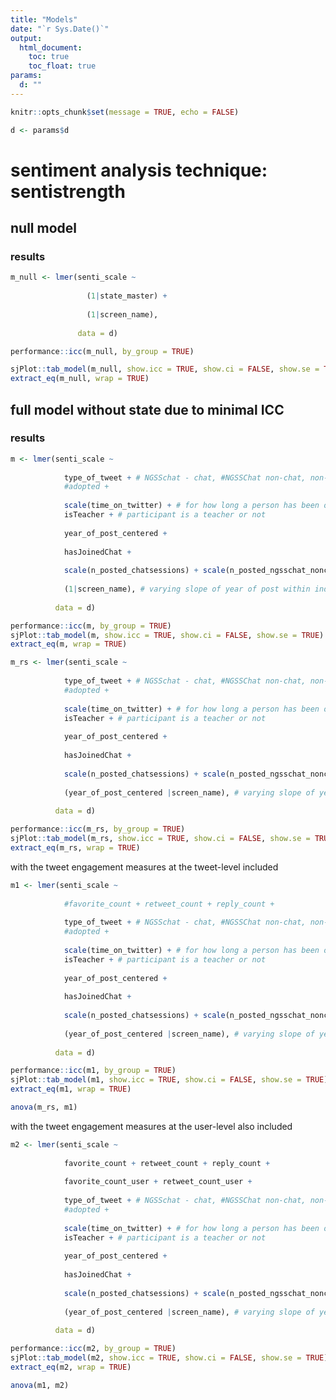 ```yaml
---
title: "Models"
date: "`r Sys.Date()`"
output:
  html_document:
    toc: true
    toc_float: true
params:
  d: ""
---
```


```r
knitr::opts_chunk$set(message = TRUE, echo = FALSE)
```

```r
d <- params$d
```

# sentiment analysis technique: sentistrength

## null model

### results

```r
m_null <- lmer(senti_scale ~ 
                 
                 (1|state_master) +
                 
                 (1|screen_name), 
               
               data = d)

performance::icc(m_null, by_group = TRUE)

sjPlot::tab_model(m_null, show.icc = TRUE, show.ci = FALSE, show.se = TRUE)
extract_eq(m_null, wrap = TRUE)
```

## full model without state due to minimal ICC

### results

```r
m <- lmer(senti_scale ~ 
            
            type_of_tweet + # NGSSchat - chat, #NGSSChat non-chat, non-#NGSSchat (includes e.g. NGSS)
            #adopted +
            
            scale(time_on_twitter) + # for how long a person has been on Twitter
            isTeacher + # participant is a teacher or not
            
            year_of_post_centered +
            
            hasJoinedChat +
            
            scale(n_posted_chatsessions) + scale(n_posted_ngsschat_nonchat) + scale(n_posted_non_ngsschat) + # also user-level variables
            
            (1|screen_name), # varying slope of year of post within individuals
          
          data = d)

performance::icc(m, by_group = TRUE)
sjPlot::tab_model(m, show.icc = TRUE, show.ci = FALSE, show.se = TRUE)
extract_eq(m, wrap = TRUE)
```

```r
m_rs <- lmer(senti_scale ~ 
            
            type_of_tweet + # NGSSchat - chat, #NGSSChat non-chat, non-#NGSSchat (includes e.g. NGSS)
            #adopted +
            
            scale(time_on_twitter) + # for how long a person has been on Twitter
            isTeacher + # participant is a teacher or not
            
            year_of_post_centered +
            
            hasJoinedChat +
            
            scale(n_posted_chatsessions) + scale(n_posted_ngsschat_nonchat) + scale(n_posted_non_ngsschat) + # also user-level variables
            
            (year_of_post_centered |screen_name), # varying slope of year of post within individuals
          
          data = d)

performance::icc(m_rs, by_group = TRUE)
sjPlot::tab_model(m_rs, show.icc = TRUE, show.ci = FALSE, show.se = TRUE)
extract_eq(m_rs, wrap = TRUE)
```

with the tweet engagement measures at the tweet-level included

```r
m1 <- lmer(senti_scale ~ 
            
            #favorite_count + retweet_count + reply_count + 
            
            type_of_tweet + # NGSSchat - chat, #NGSSChat non-chat, non-#NGSSchat (includes e.g. NGSS)
            #adopted +
            
            scale(time_on_twitter) + # for how long a person has been on Twitter
            isTeacher + # participant is a teacher or not
            
            year_of_post_centered +
            
            hasJoinedChat +
            
            scale(n_posted_chatsessions) + scale(n_posted_ngsschat_nonchat) + scale(n_posted_non_ngsschat) + # also user-level variables
            
            (year_of_post_centered |screen_name), # varying slope of year of post within individuals
          
          data = d)

performance::icc(m1, by_group = TRUE)
sjPlot::tab_model(m1, show.icc = TRUE, show.ci = FALSE, show.se = TRUE)
extract_eq(m1, wrap = TRUE)

anova(m_rs, m1)
```

with the tweet engagement measures at the user-level also included

```r
m2 <- lmer(senti_scale ~ 
            
            favorite_count + retweet_count + reply_count + 
            
            favorite_count_user + retweet_count_user +
            
            type_of_tweet + # NGSSchat - chat, #NGSSChat non-chat, non-#NGSSchat (includes e.g. NGSS)
            #adopted +
            
            scale(time_on_twitter) + # for how long a person has been on Twitter
            isTeacher + # participant is a teacher or not
            
            year_of_post_centered +
            
            hasJoinedChat +
            
            scale(n_posted_chatsessions) + scale(n_posted_ngsschat_nonchat) + scale(n_posted_non_ngsschat) + # also user-level variables
            
            (year_of_post_centered |screen_name), # varying slope of year of post within individuals
          
          data = d)

performance::icc(m2, by_group = TRUE)
sjPlot::tab_model(m2, show.icc = TRUE, show.ci = FALSE, show.se = TRUE)
extract_eq(m2, wrap = TRUE)

anova(m1, m2)
```
